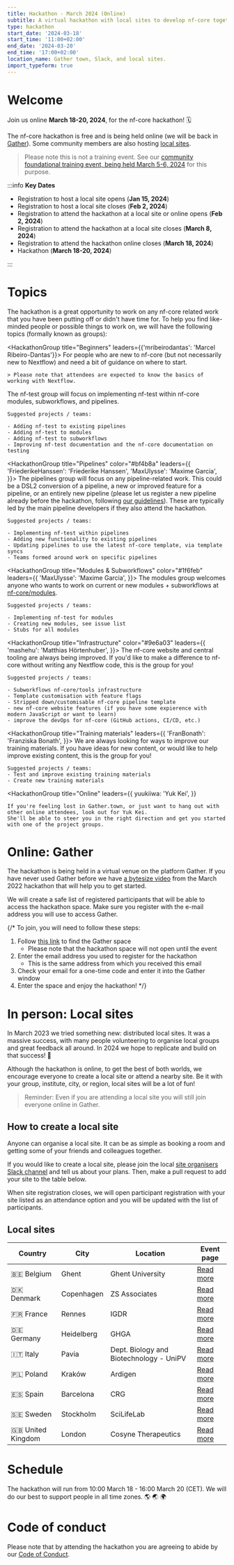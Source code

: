 ```yaml
---
title: Hackathon - March 2024 (Online)
subtitle: A virtual hackathon with local sites to develop nf-core together
type: hackathon
start_date: '2024-03-18'
start_time: '11:00+02:00'
end_date: '2024-03-20'
end_time: '17:00+02:00'
location_name: Gather town, Slack, and local sites.
import_typeform: true
---
```



# Welcome

Join us online **March 18-20, 2024**, for the nf-core hackathon! 🗓️

The nf-core hackathon is free and is being held online (we will be back in [Gather](https://gather.town/)).
Some community members are also hosting [local sites](#local-sites).

> Please note this is not a training event. See our [community foundational training event, being held March 5-6, 2024](/events/2024/training-foundation-march) for this purpose.

:::info
**Key Dates**

-   Registration to host a local site opens (**Jan 15, 2024**)
-   Registration to host a local site closes (**Feb 2, 2024**)
-   Registration to attend the hackathon at a local site or online opens (**Feb 2, 2024**)
-   Registration to attend the hackathon at a local site closes (**March 8, 2024**)
-   Registration to attend the hackathon online closes (**March 18, 2024**)
-   Hackathon (**March 18-20, 2024**)

:::

# Topics

The hackathon is a great opportunity to work on any nf-core related work that you have been putting off or didn't have time for. To help you find like-minded people or possible things to work on, we will have the following topics (formally known as groups):

<HackathonGroup title="Beginners"   leaders={{'mribeirodantas': 'Marcel Ribeiro-Dantas'}}>
    For people who are new to nf-core (but not necessarily new to Nextflow) and need a bit of guidance on where to start.

    > Please note that attendees are expected to know the basics of working with Nextflow.

</HackathonGroup>

<HackathonGroup title="nf-test" color="#238636" >
    The nf-test group will focus on implementing nf-test within nf-core modules, subworkflows, and pipelines.

    Suggested projects / teams:

    - Adding nf-test to existing pipelines
    - Adding nf-test to modules
    - Adding nf-test to subworkflows
    - Improving nf-test documentation and the nf-core documentation on testing

</HackathonGroup>

<HackathonGroup title="Pipelines" color="#bf4b8a" leaders={{
    'FriederikeHanssen': 'Friederike Hanssen',
    'MaxUlysse': 'Maxime Garcia',
}}>
    The pipelines group will focus on any pipeline-related work.
    This could be a DSL2 conversion of a pipeline, a new or improved feature for a pipeline,
    or an entirely new pipeline
    (please let us register a new pipeline already before the hackathon,
    following [our guidelines](https://nf-co.re/docs/contributing/adding_pipelines#before-you-start)).
    These are typically led by the main pipeline developers if they also attend the hackathon.

    Suggested projects / teams:

    - Implementing nf-test within pipelines
    - Adding new functionality to existing pipelines
    - Updating pipelines to use the latest nf-core template, via template syncs
    - Teams formed around work on specific pipelines

</HackathonGroup>

<HackathonGroup title="Modules & Subworkflows" color="#1f6feb" leaders={{
    'MaxUlysse': 'Maxime Garcia',
}}>
    The modules group welcomes anyone who wants to work on current or new modules + subworkflows
    at [nf-core/modules](https://github.com/nf-core/modules).

    Suggested projects / teams:

    - Implementing nf-test for modules
    - Creating new modules, see issue list
    - Stubs for all modules

</HackathonGroup>

<HackathonGroup title="Infrastructure" color="#9e6a03"  leaders={{
    'mashehu': 'Matthias Hörtenhuber',
}}>
    The nf-core website and central tooling are always being improved.
    If you'd like to make a difference to nf-core without writing any Nextflow code,
    this is the group for you!

    Suggested projects / teams:

    - Subworkflows nf-core/tools infrastructure
    - Template customisation with feature flags
    - Stripped down/customisable nf-core pipeline template
    - new nf-core website features (if you have some expierence with modern JavaScript or want to learn)
    - improve the devOps for nf-core (GitHub actions, CI/CD, etc.)

</HackathonGroup>

<HackathonGroup title="Training materials"  leaders={{
    'FranBonath': 'Franziska Bonath',
}}>
    We are always looking for ways to improve our training materials.
    If you have ideas for new content, or would like to help improve existing content, this is the group for you!

    Suggested projects / teams:
    - Test and improve existing training materials
    - Create new training materials

</HackathonGroup>

<HackathonGroup
    title="Online"
    leaders={{
        yuukiiwa: 'Yuk Kei',
    }}
>
    If you're feeling lost in Gather.town, or just want to hang out with other online attendees, look out for Yuk Kei.
    She'll be able to steer you in the right direction and get you started with one of the project groups.
</HackathonGroup>

# Online: Gather

The hackathon is being held in a virtual venue on the platform Gather. If you have never used Gather before we have [a bytesize video](https://nf-co.re/events/2022/bytesize-37-gathertown) from the March 2022 hackathon that will help you to get started.

We will create a safe list of registered participants that will be able to access the hackathon space. Make sure you register with the e-mail address you will use to access Gather.

{/\*
To join, you will need to follow these steps:

1. Follow [this link](https://app.gather.town/app/br78S294XBCL487A/nf-core-hackathon) to find the Gather space
    - Please note that the hackathon space will not open until the event
2. Enter the email address you used to register for the hackathon
    - This is the same address from which you received this email
3. Check your email for a one-time code and enter it into the Gather window
4. Enter the space and enjoy the hackathon! \*/}

# In person: Local sites

In March 2023 we tried something new: distributed local sites.
It was a massive success, with many people volunteering to organise local groups and great feedback all around.
In 2024 we hope to replicate and build on that success! 🚀

Although the hackathon is online, to get the best of both worlds, we encourage everyone to create a local site or attend a nearby site. Be it with your group, institute, city, or region, local sites will be a lot of fun!

> Reminder: Even if you are attending a local site you will still join everyone online in Gather.

## How to create a local site

Anyone can organise a local site. It can be as simple as booking a room and getting some of your friends and colleagues together.

If you would like to create a local site, please join the local [site organisers Slack channel](https://nfcore.slack.com/archives/C06E1CY29H9) and tell us about your plans. Then, make a pull request to add your site to the table below.

When site registration closes, we will open participant registration with your site listed as an attendance option and you will be updated with the list of participants.

## Local sites

<div class="table-responsive" markdown="1">

| Country           | City       | Location                                | Event page                                                      |
| ----------------- | ---------- | --------------------------------------- | --------------------------------------------------------------- |
| 🇧🇪 Belgium        | Ghent      | Ghent University                        | [Read more](./hackathon-march-2024/belgium-ghent-university.md) |
| 🇩🇰 Denmark        | Copenhagen | ZS Associates                           | [Read more](./hackathon-march-2024/denmark-zs.md)               |
| 🇫🇷 France         | Rennes     | IGDR                                    | [Read more](./hackathon-march-2024/france-igdr.md)              |
| 🇩🇪 Germany        | Heidelberg | GHGA                                    | [Read more](./hackathon-march-2024/germany-heidelberg.md)       |
| 🇮🇹 Italy          | Pavia      | Dept. Biology and Biotechnology - UniPV | [Read more](./hackathon-march-2024/italy-unipv.md)              |
| 🇵🇱 Poland         | Kraków     | Ardigen                                 | [Read more](./hackathon-march-2024/krakow-ardigen.md)           |
| 🇪🇸 Spain          | Barcelona  | CRG                                     | [Read more](./hackathon-march-2024/bcn-crg.md)                  |
| 🇸🇪 Sweden         | Stockholm  | SciLifeLab                              | [Read more](./hackathon-march-2024/sweden-scilifelab.md)        |
| 🇬🇧 United Kingdom | London     | Cosyne Therapeutics                     | [Read more](./hackathon-march-2024/UK-London.md)                |

</div>

# Schedule

The hackathon will run from 10:00 March 18 - 16:00 March 20 (CET). We will do our best to support people in all time zones. 🌎 🌏 🌍

# Code of conduct

Please note that by attending the hackathon you are agreeing to abide by our [Code of Conduct](https://nf-co.re/code_of_conduct).
